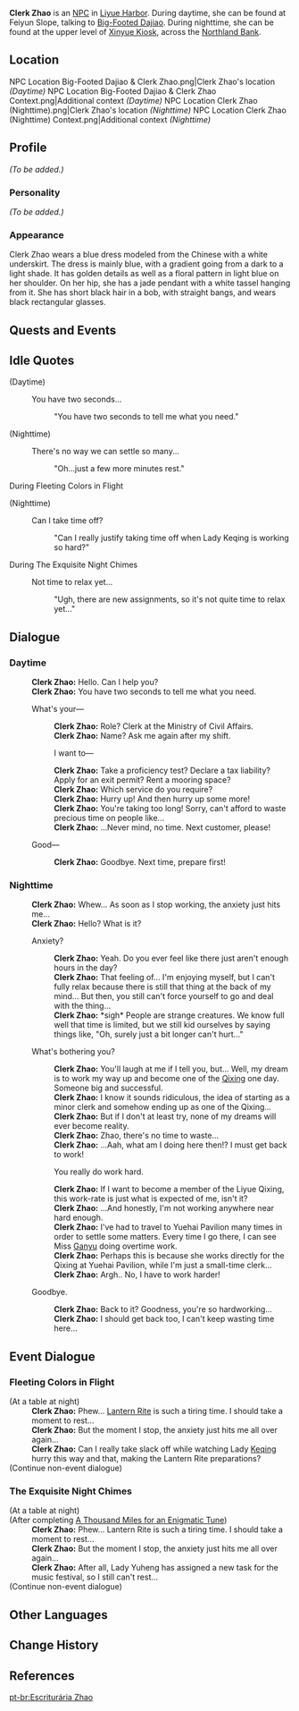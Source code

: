 {{Meta
<!-- REMOVE THIS TEMPLATE AFTER ADDING MISSING INFO -->
|missing_NPC_profile  = yes
}}
{{Character Infobox
|image            = NPC Clerk Zhao.png
|affiliation      = Ministry of Civil Affairs
|region           = Liyue
|title            = Clerk, Ministry of Civil Affairs
|voiceEN          = [https://www.shelby-young.com/ Shelby Young]<ref>Shelby Young: [https://www.shelby-young.com/resume EN VA's Website]</ref>
|type             = NPC
}}
'''Clerk Zhao''' is an [[NPC]] in [[Liyue Harbor]]. During daytime, she can be found at Feiyun Slope, talking to [[Big-Footed Dajiao]]. During nighttime, she can be found at the upper level of [[Xinyue Kiosk]], across the [[Northland Bank]].

==Location==
<gallery>
NPC Location Big-Footed Dajiao & Clerk Zhao.png|Clerk Zhao's location ''(Daytime)''
NPC Location Big-Footed Dajiao & Clerk Zhao Context.png|Additional context ''(Daytime)''
NPC Location Clerk Zhao (Nighttime).png|Clerk Zhao's location ''(Nighttime)''
NPC Location Clerk Zhao (Nighttime) Context.png|Additional context ''(Nighttime)''
</gallery>

==Profile==
''(To be added.)''

===Personality===
''(To be added.)''

===Appearance===
Clerk Zhao wears a blue dress modeled from the Chinese {{Lang|''qipao''|zh=旗袍}} with a white underskirt. The dress is mainly blue, with a gradient going from a dark to a light shade. It has golden details as well as a floral pattern in light blue on her shoulder. On her hip, she has a jade pendant with a white tassel hanging from it. She has short black hair in a bob, with straight bangs, and wears black rectangular glasses.

==Quests and Events==
{{Quests and Events}}

==Idle Quotes==
{{Dialogue start}}
;(Daytime)
: {{DIcon|Idle}} You have two seconds...
:: {{A|VO Clerk Zhao 01.ogg}} "You have two seconds to tell me what you need."

;(Nighttime)
: {{DIcon|Idle}} There's no way we can settle so many...
:: {{A|VO Clerk Zhao 02.ogg}} "Oh...just a few more minutes rest."
{{Dialogue end}}

;During Fleeting Colors in Flight
{{Dialogue start}}
;(Nighttime)
: {{DIcon|Idle}} Can I take time off?
:: {{A|VO Clerk Zhao Lantern Rite 01.ogg}} "Can I really justify taking time off when Lady Keqing is working so hard?"
{{Dialogue end}}

;During The Exquisite Night Chimes
{{Dialogue start}}
: {{DIcon|Idle}} Not time to relax yet... 
:: {{A|VO Clerk Zhao Lantern Rite 02.ogg}} "Ugh, there are new assignments, so it's not quite time to relax yet..."
{{Dialogue end}}

==Dialogue==
{{Dialogue start}}
===Daytime===
:'''Clerk Zhao:''' Hello. Can I help you?
:'''Clerk Zhao:''' You have two seconds to tell me what you need.
:{{DIcon}} What's your&mdash;
::'''Clerk Zhao:''' Role? Clerk at the Ministry of Civil Affairs.
::'''Clerk Zhao:''' Name? Ask me again after my shift.
::{{DIcon}} I want to&mdash;
::'''Clerk Zhao:''' Take a proficiency test? Declare a tax liability? Apply for an exit permit? Rent a mooring space?
::'''Clerk Zhao:''' Which service do you require?
::'''Clerk Zhao:''' Hurry up! And then hurry up some more!
::'''Clerk Zhao:''' You're taking too long! Sorry, can't afford to waste precious time on people like...
::'''Clerk Zhao:''' ...Never mind, no time. Next customer, please!
:{{DIcon}} Good&mdash;
::'''Clerk Zhao:''' Goodbye. Next time, prepare first!

===Nighttime===
:'''Clerk Zhao:''' Whew... As soon as I stop working, the anxiety just hits me...
:'''Clerk Zhao:''' Hello? What is it?
:{{DIcon}} Anxiety?
::'''Clerk Zhao:''' Yeah. Do you ever feel like there just aren't enough hours in the day?
::'''Clerk Zhao:''' That feeling of... I'm enjoying myself, but I can't fully relax because there is still that thing at the back of my mind... But then, you still can't force yourself to go and deal with the thing...
::'''Clerk Zhao:''' *sigh* People are strange creatures. We know full well that time is limited, but we still kid ourselves by saying things like, "Oh, surely just a bit longer can't hurt..."
:{{DIcon}} What's bothering you?
::'''Clerk Zhao:''' You'll laugh at me if I tell you, but... Well, my dream is to work my way up and become one of the [[Qixing]] one day. Someone big and successful.
::'''Clerk Zhao:''' I know it sounds ridiculous, the idea of starting as a minor clerk and somehow ending up as one of the Qixing...
::'''Clerk Zhao:''' But if I don't at least try, none of my dreams will ever become reality.
::'''Clerk Zhao:''' Zhao, there's no time to waste...
::'''Clerk Zhao:''' ...Aah, what am I doing here then!? I must get back to work!
::{{DIcon}} You really do work hard.
::'''Clerk Zhao:''' If I want to become a member of the Liyue Qixing, this work-rate is just what is expected of me, isn't it?
::'''Clerk Zhao:''' ...And honestly, I'm not working anywhere near hard enough.
::'''Clerk Zhao:''' I've had to travel to Yuehai Pavilion many times in order to settle some matters. Every time I go there, I can see Miss [[Ganyu]] doing overtime work.
::'''Clerk Zhao:''' Perhaps this is because she works directly for the Qixing at Yuehai Pavilion, while I'm just a small-time clerk...
::'''Clerk Zhao:''' Argh..<!--.--> No, I have to work harder!
:{{DIcon}} Goodbye.
::'''Clerk Zhao:''' Back to it? Goodness, you're so hardworking...
::'''Clerk Zhao:''' I should get back too, I can't keep wasting time here...
{{Dialogue end}}

==Event Dialogue==
===Fleeting Colors in Flight===
{{Dialogue start}}
;(At a table at night)
:'''Clerk Zhao:''' Phew... [[Lantern Rite]] is such a tiring time. I should take a moment to rest...
:'''Clerk Zhao:''' But the moment I stop, the anxiety just hits me all over again...
:'''Clerk Zhao:''' Can I really take slack off while watching Lady [[Keqing]] hurry this way and that, making the Lantern Rite preparations?
;(Continue non-event dialogue)
{{Dialogue end}}

===The Exquisite Night Chimes===
{{Dialogue start}}
;(At a table at night)
;(After completing [[A Thousand Miles for an Enigmatic Tune]])
:'''Clerk Zhao:''' Phew... Lantern Rite is such a tiring time. I should take a moment to rest...
:'''Clerk Zhao:''' But the moment I stop, the anxiety just hits me all over again...
:'''Clerk Zhao:''' After all, Lady Yuheng has assigned a new task for the music festival, so I still can't rest...
;(Continue non-event dialogue)
{{Dialogue end}}

==Other Languages==
{{Other Languages
|default_hidden = 1
|en      = Clerk Zhao
|zhs     = 小昭
|zhs_rm  = Xiǎo Zhāo
|zht     = 小昭
|zht_rm  = Xiǎo Zhāo
|ja      = 昭
|ja_rm   = Shou{{Assumed}}
|ko      = {{tt|소소|小昭}}
|ko_rm   = Soso
|es      = Recepcionista Zhao
|fr      = Clergesse Zhao
|ru      = Клерк Чжао
|th      = เสมียน Zhao
|th_rm   = Samian Zhao
|vi      = Zhao
|de      = Beamte Zhao
|id      = Clerk Zhao
|pt      = Escriturária Zhao
|tr      = Katip Zhao
|it      = Segretaria Zhao
}}

==Change History==
{{Change History|1.0}}

==References==
{{Reflist}}

[[pt-br:Escriturária Zhao]]